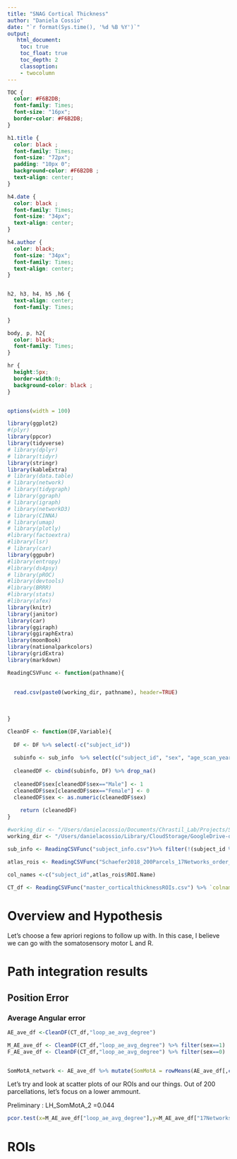 ```yaml
---
title: "SNAG Cortical Thickness"
author: "Daniela Cossio"
date: "`r format(Sys.time(), '%d %B %Y')`"
output:
   html_document:
    toc: true
    toc_float: true
    toc_depth: 2
    classoption:
    - twocolumn
---
```


```css
TOC {
  color: #F6B2DB;
  font-family: Times;
  font-size: "16px"; 
  border-color: #F6B2DB;
}

h1.title {
  color: black ;
  font-family: Times;
  font-size: "72px";
  padding: "10px 0";
  background-color: #F6B2DB ;
  text-align: center;
}

h4.date {
  color: black ;
  font-family: Times;
  font-size: "34px";
  text-align: center;
}

h4.author {
  color: black;
  font-size: "34px";
  font-family: Times;
  text-align: center;
}


h2, h3, h4, h5 ,h6 {
  text-align: center;
  font-family: Times;
  
}

body, p, h2{
  color: black; 
  font-family: Times;
}

hr {
  height:5px;
  border-width:0;
  background-color: black ;
}



```

```r
options(width = 100)
```

```r
library(ggplot2)
#(plyr)
library(ppcor)
library(tidyverse)
# library(dplyr)
# library(tidyr)
library(stringr)
library(kableExtra)
# library(data.table)
# library(network)
# library(tidygraph)
# library(ggraph)
# library(igraph)
# library(networkD3)
# library(CINNA)
# library(umap)
# library(plotly)
#library(factoextra)
#library(lsr)
# library(car)
library(ggpubr)
#library(entropy)
#library(ds4psy)
# library(pROC)
#library(devtools)
#library(BRRR)
#library(stats)
#library(afex)
library(knitr)
library(janitor)
library(car)
library(ggiraph)
library(ggiraphExtra)
library(moonBook)
library(nationalparkcolors)
library(gridExtra)
library(markdown)
```

```r

ReadingCSVFunc <- function(pathname){
  
  
  read.csv(paste0(working_dir, pathname), header=TRUE)
  
  
  
}

CleanDF <- function(DF,Variable){
  
  DF <- DF %>% select(-c("subject_id"))
  
  subinfo <- sub_info  %>% select(c("subject_id", "sex", "age_scan_years","repo_status",Variable))
  
  cleanedDF <- cbind(subinfo, DF) %>% drop_na()
  
  cleanedDF$sex[cleanedDF$sex=="Male"] <- 1 
  cleanedDF$sex[cleanedDF$sex=="Female"] <- 0
  cleanedDF$sex <- as.numeric(cleanedDF$sex)
  
    return (cleanedDF)
}


```

```r

#working_dir <- "/Users/danielacossio/Documents/Chrastil_Lab/Projects/SNAG/Cortical_thickness/"
working_dir <- "/Users/danielacossio/Library/CloudStorage/GoogleDrive-dcossio1@uci.edu/Other computers/My iMac/Chrastil_Lab/Projects/SNAG/Cortical_thickness/" # Laptop path

sub_info <- ReadingCSVFunc("subject_info.csv")%>% filter(!(subject_id %in% c("309", "341")))

atlas_rois <- ReadingCSVFunc("Schaefer2018_200Parcels_17Networks_order_FSLMNI152_1mm.Centroid_RAS.csv")

col_names <-c("subject_id",atlas_rois$ROI.Name)
  
CT_df <- ReadingCSVFunc("master_corticalthicknessROIs.csv") %>% `colnames<-`(col_names) %>%  arrange(subject_id) 


```

# Overview and Hypothesis 
Let's choose a few apriori regions to follow up with. In  this case, I believe we can go with the somatosensory motor L and R.


# Path integration results 
## Position Error
### Average Angular error
```r

AE_ave_df <-CleanDF(CT_df,"loop_ae_avg_degree")

M_AE_ave_df <- CleanDF(CT_df,"loop_ae_avg_degree") %>% filter(sex==1)
F_AE_ave_df <- CleanDF(CT_df,"loop_ae_avg_degree") %>% filter(sex==0)


SomMotA_network <- AE_ave_df %>% mutate(SomMotA = rowMeans(AE_ave_df[,c("17Networks_LH_SomMotA_1","17Networks_LH_SomMotA_2","17Networks_LH_SomMotA_3","17Networks_LH_SomMotA_4","17Networks_LH_SomMotA_5","17Networks_LH_SomMotA_6","17Networks_LH_SomMotA_7","17Networks_LH_SomMotA_8")]))
```

Let's try and look at scatter plots of our ROIs and our things. Out of 200 parcellations, let's focus on a lower ammount.


Preliminary : LH_SomMotA_2 =0.044

```r

pcor.test(x=M_AE_ave_df["loop_ae_avg_degree"],y=M_AE_ave_df["17Networks_RH_SomMotA_6"],z= M_AE_ave_df[,c("age_scan_years")])
```

# ROIs


